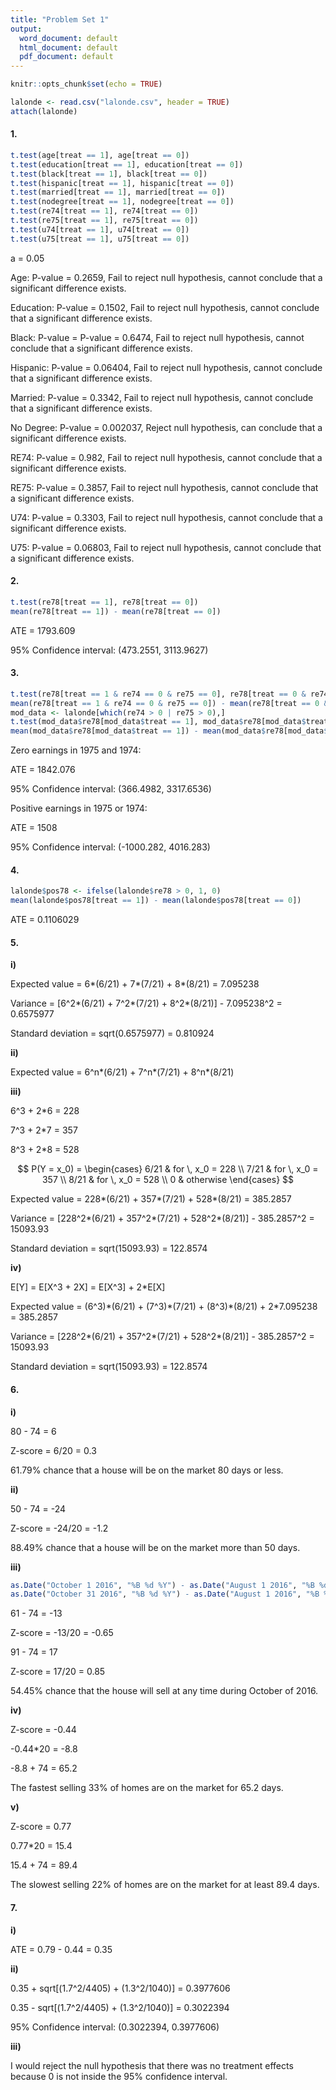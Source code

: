 ```yaml
---
title: "Problem Set 1"
output:
  word_document: default
  html_document: default
  pdf_document: default
---
```


```r
knitr::opts_chunk$set(echo = TRUE)
```

```r
lalonde <- read.csv("lalonde.csv", header = TRUE)
attach(lalonde)
```

#### 1.
```r
t.test(age[treat == 1], age[treat == 0])
t.test(education[treat == 1], education[treat == 0])
t.test(black[treat == 1], black[treat == 0])
t.test(hispanic[treat == 1], hispanic[treat == 0])
t.test(married[treat == 1], married[treat == 0])
t.test(nodegree[treat == 1], nodegree[treat == 0])
t.test(re74[treat == 1], re74[treat == 0])
t.test(re75[treat == 1], re75[treat == 0])
t.test(u74[treat == 1], u74[treat == 0])
t.test(u75[treat == 1], u75[treat == 0])
```

a = 0.05

Age: P-value = 0.2659, Fail to reject null hypothesis, cannot conclude that a significant difference exists.

Education: P-value = 0.1502, Fail to reject null hypothesis, cannot conclude that a significant difference exists.

Black: P-value =  P-value = 0.6474, Fail to reject null hypothesis, cannot conclude that a significant difference exists.

Hispanic: P-value = 0.06404, Fail to reject null hypothesis, cannot conclude that a significant difference exists.

Married: P-value = 0.3342, Fail to reject null hypothesis, cannot conclude that a significant difference exists.

No Degree: P-value = 0.002037, Reject null hypothesis, can conclude that a significant difference exists.

RE74: P-value = 0.982, Fail to reject null hypothesis, cannot conclude that a significant difference exists.

RE75: P-value = 0.3857, Fail to reject null hypothesis, cannot conclude that a significant difference exists.

U74: P-value = 0.3303, Fail to reject null hypothesis, cannot conclude that a significant difference exists.

U75: P-value = 0.06803, Fail to reject null hypothesis, cannot conclude that a significant difference exists.

#### 2.

```r
t.test(re78[treat == 1], re78[treat == 0])
mean(re78[treat == 1]) - mean(re78[treat == 0])
```

ATE = 1793.609

95% Confidence interval: (473.2551, 3113.9627)

#### 3.

```r
t.test(re78[treat == 1 & re74 == 0 & re75 == 0], re78[treat == 0 & re74 == 0 & re75 == 0])
mean(re78[treat == 1 & re74 == 0 & re75 == 0]) - mean(re78[treat == 0 & re74 == 0 & re75 == 0])
mod_data <- lalonde[which(re74 > 0 | re75 > 0),]
t.test(mod_data$re78[mod_data$treat == 1], mod_data$re78[mod_data$treat == 0])
mean(mod_data$re78[mod_data$treat == 1]) - mean(mod_data$re78[mod_data$treat == 0])
```

Zero earnings in 1975 and 1974:

ATE = 1842.076

95% Confidence interval: (366.4982, 3317.6536)

Positive earnings in 1975 or 1974:

ATE = 1508

95% Confidence interval: (-1000.282, 4016.283)

#### 4.

```r
lalonde$pos78 <- ifelse(lalonde$re78 > 0, 1, 0)
mean(lalonde$pos78[treat == 1]) - mean(lalonde$pos78[treat == 0])
```

ATE = 0.1106029

#### 5.

**i)**

Expected value = 6\*(6/21) + 7\*(7/21) + 8*(8/21) = 7.095238

Variance = [6^2\*(6/21) + 7^2\*(7/21) + 8^2*(8/21)] - 7.095238^2 = 0.6575977

Standard deviation = sqrt(0.6575977) = 0.810924

**ii)**

Expected value = 6^n\*(6/21) + 7^n\*(7/21) + 8^n*(8/21)

**iii)**

6^3 + 2*6 = 228

7^3 + 2*7 = 357

8^3 + 2*8 = 528

$$
P(Y = x_0) =
\begin{cases}
 6/21 & for \, x_0 = 228 \\
 7/21 & for \, x_0 = 357 \\
 8/21 & for \, x_0 = 528 \\
 0  & otherwise
 \end{cases}       
$$

Expected value = 228\*(6/21) + 357\*(7/21) + 528*(8/21) = 385.2857

Variance = [228^2\*(6/21) + 357^2\*(7/21) + 528^2*(8/21)] - 385.2857^2 = 15093.93

Standard deviation = sqrt(15093.93) = 122.8574

**iv)**

E[Y] = E[X^3 + 2X] = E[X^3] + 2*E[X]

Expected value = (6^3)\*(6/21) + (7^3)\*(7/21) + (8^3)\*(8/21) + 2*7.095238 = 385.2857

Variance = [228^2\*(6/21) + 357^2\*(7/21) + 528^2*(8/21)] - 385.2857^2 = 15093.93

Standard deviation = sqrt(15093.93) = 122.8574

#### 6.

**i)**

80 - 74 = 6

Z-score = 6/20 = 0.3

61.79% chance that a house will be on the market 80 days or less.

**ii)**

50 - 74 = -24

Z-score = -24/20 = -1.2

88.49% chance that a house will be on the market more than 50 days.

**iii)**

```r
as.Date("October 1 2016", "%B %d %Y") - as.Date("August 1 2016", "%B %d %Y")
as.Date("October 31 2016", "%B %d %Y") - as.Date("August 1 2016", "%B %d %Y")
```

61 - 74 = -13

Z-score = -13/20 = -0.65

91 - 74 = 17

Z-score = 17/20 = 0.85

54.45% chance that the house will sell at any time during October of 2016. 

**iv)**

Z-score = -0.44

-0.44*20 = -8.8

-8.8 + 74 = 65.2

The fastest selling 33% of homes are on the market for 65.2 days.

**v)**

Z-score = 0.77

0.77*20 = 15.4

15.4 + 74 = 89.4

The slowest selling 22% of homes are on the market for at least 89.4 days. 

#### 7.

**i)**

ATE = 0.79 - 0.44 = 0.35

**ii)**

0.35 + sqrt[(1.7^2/4405) + (1.3^2/1040)] = 0.3977606

0.35 - sqrt[(1.7^2/4405) + (1.3^2/1040)] = 0.3022394

95% Confidence interval: (0.3022394, 0.3977606)

**iii)**

I would reject the null hypothesis that there was no treatment effects because 0 is not inside the 95% confidence interval.